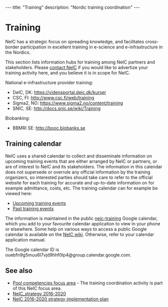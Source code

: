---
title: "Training"
description: "Nordic training coordination"
---

= Training =
NeIC has a strategic focus on spreading knowledge, and facilitates cross-border participation in excellent training in e-science and e-infrastructure in the Nordics.

This section lists information hubs for training among NeIC partners and stakeholders. Please [mailto:joel@nsc.liu.se contact NeIC] if you would like to advertize your training activity here, and you believe it is in scope for NeIC.

National e-infrastructure provider training:
* DeIC, DK: https://vidensportal.deic.dk/kurser
* CSC, FI: http://www.csc.fi/web/training
* Sigma2, NO: https://www.sigma2.no/content/training
* SNIC, SE: http://docs.snic.se/wiki/Training

Biobanking:
* BBMRI SE: http://booc.biobanks.se

== Training calendar ==
NeIC uses a shared calendar to collect and disseminate information on upcoming training events that are either arranged by NeIC or partners, or are of interest to NeIC and its stakeholders. The information in this calendar does not supersede or overrule any official information by the training organizers, so interested parties should take care to refer to the official website for each training for accurate and up-to-date information on for example admittance, costs, etc. The training calendar can for example be viewed here:

* [[upcoming|Upcoming training events]]
* [[past|Past training events]]

The information is maintained in the public [https://calendar.google.com/calendar/embed?src=ouebfn9g5muu6l7vjd9hhf0lp4@group.calendar.google.com&title=NeIC+Trainings&ctz=Europe/Stockholm neic-training] Google calendar, which you add to your favourite calendar application to view in your phone or elsewhere. Some help on various ways to access a public Google calendar is available on the [https://wiki.neic.no/wiki/Event_calendar NeIC wiki]. Otherwise, refer to your calendar application manual.

The Google calendar ID is ouebfn9g5muu6l7vjd9hhf0lp4@group.calendar.google.com.

== See also ==
* [https://wiki.neic.no/wiki/Pool_competencies Pool competencies focus area] - The training coordination activity is part of this NeIC focus area.
* [https://wiki.neic.no/wiki/NeIC_strategy_2016-2020 NeIC_strategy 2016-2020]
* [https://wiki.neic.no/wiki/NeIC_2016-2020_strategy_implementation_plan NeIC 2016-2020 strategy implementation plan]
